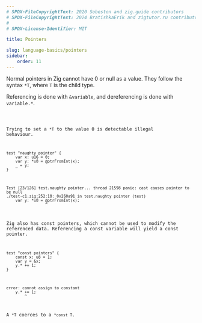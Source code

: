 ```yaml
---
# SPDX-FileCopyrightText: 2020 Sobeston and zig.guide contributors
# SPDX-FileCopyrightText: 2024 BratishkaErik and zigtutor.ru contributors
#
# SPDX-License-Identifier: MIT

title: Pointers

slug: language-basics/pointers
sidebar:
    order: 11
---
```




Normal pointers in Zig cannot have 0 or null as a value. They follow the syntax
`*T`, where `T` is the child type.

Referencing is done with `&variable`, and dereferencing is done with
`variable.*`.

<Code code={Pointers} collapse="1-2" lang="zig"/>

Trying to set a `*T` to the value 0 is detectable illegal behaviour.

```zig
test "naughty pointer" {
    var x: u16 = 0;
    var y: *u8 = @ptrFromInt(x);
    _ = y;
}
```

```
Test [23/126] test.naughty pointer... thread 21598 panic: cast causes pointer to be null
./test-c1.zig:252:18: 0x260a91 in test.naughty pointer (test)
    var y: *u8 = @ptrFromInt(x);
                 ^
```

Zig also has const pointers, which cannot be used to modify the referenced data.
Referencing a const variable will yield a const pointer.

```zig
test "const pointers" {
    const x: u8 = 1;
    var y = &x;
    y.* += 1;
}
```

```
error: cannot assign to constant
    y.* += 1;
        ^
```

A `*T` coerces to a `*const T`.
